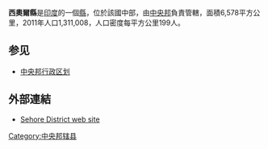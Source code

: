 {{Unreferenced|time=2019-02-28T07:43:36+00:00}}
'''西奧爾縣'''是[[印度|印度]]的一個[[縣|縣]]，位於該國中部，由[[中央邦|中央邦]]負責管轄，面積6,578平方公里，2011年人口1,311,008，人口密度每平方公里199人。

== 参见 ==
* [[中央邦行政区划|中央邦行政区划]]

==外部連結==
*[http://sehore.nic.in Sehore District web site] {{Wayback|url=http://sehore.nic.in/ |date=20201229134551 }}

{{coord|23|12|N|77|05|E|type:adm3rd_source:itwiki|display=title}}

{{印度行政区划小作品}}
[[Category:中央邦辖县|Category:中央邦辖县]]
